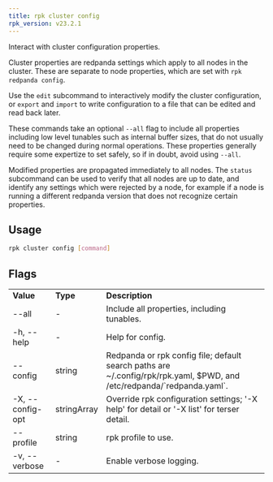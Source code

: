 ```yaml
---
title: rpk cluster config
rpk_version: v23.2.1
---
```


<head>
  <meta name="title" content="rpk cluster config | Redpanda Docs" />
  <meta name="description" content="rpk cluster config" />
  <link rel="canonical" href="https://docs.redpanda.com/docs/reference/rpk/rpk-cluster/rpk-cluster-config/" />
</head>

Interact with cluster configuration properties.

Cluster properties are redpanda settings which apply to all nodes in
the cluster. These are separate to node properties, which are set with
`rpk redpanda config`.

Use the `edit` subcommand to interactively modify the cluster configuration, or
`export` and `import` to write configuration to a file that can be edited and
read back later.

These commands take an optional `--all` flag to include all properties including
low level tunables such as internal buffer sizes, that do not usually need
to be changed during normal operations. These properties generally require
some expertize to set safely, so if in doubt, avoid using `--all`.

Modified properties are propagated immediately to all nodes. The `status`
subcommand can be used to verify that all nodes are up to date, and identify
any settings which were rejected by a node, for example if a node is running a
different redpanda version that does not recognize certain properties.

## Usage

```bash
rpk cluster config [command]
```

## Flags

<table>
  <tbody>
    <tr>
      <td>
        <strong>Value</strong>
      </td>
      <td>
        <strong>Type</strong>
      </td>
      <td>
        <strong>Description</strong>
      </td>
    </tr>
    <tr>
      <td>--all</td>
      <td>-</td>
      <td>Include all properties, including tunables.</td>
    </tr>
    <tr>
      <td>-h, --help</td>
      <td>-</td>
      <td>Help for config.</td>
    </tr>
    <tr>
      <td>--config</td>
      <td>string</td>
      <td>
        Redpanda or rpk config file; default search paths are
        ~/.config/rpk/rpk.yaml, $PWD, and /etc/redpanda/`redpanda.yaml`.
      </td>
    </tr>
    <tr>
      <td>-X, --config-opt</td>
      <td>stringArray</td>
      <td>
        Override rpk configuration settings; '-X help' for detail or '-X list'
        for terser detail.
      </td>
    </tr>
    <tr>
      <td>--profile</td>
      <td>string</td>
      <td>rpk profile to use.</td>
    </tr>
    <tr>
      <td>-v, --verbose</td>
      <td>-</td>
      <td>Enable verbose logging.</td>
    </tr>
  </tbody>
</table>
